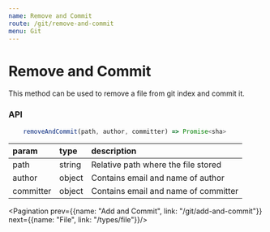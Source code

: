 ```yaml
---
name: Remove and Commit
route: /git/remove-and-commit
menu: Git
---
```



# Remove and Commit

This method can be used to remove a file from git index and commit it.

### API

```js
    removeAndCommit(path, author, committer) => Promise<sha>
```

|param|type|description|
|:--|:--|:--|
|path|string|Relative path where the file stored|
|author|object|Contains email and name of author|
|committer|object|Contains email and name of committer|

<Pagination prev={{name: "Add and Commit", link: "/git/add-and-commit"}} next={{name: "File", link: "/types/file"}}/>
